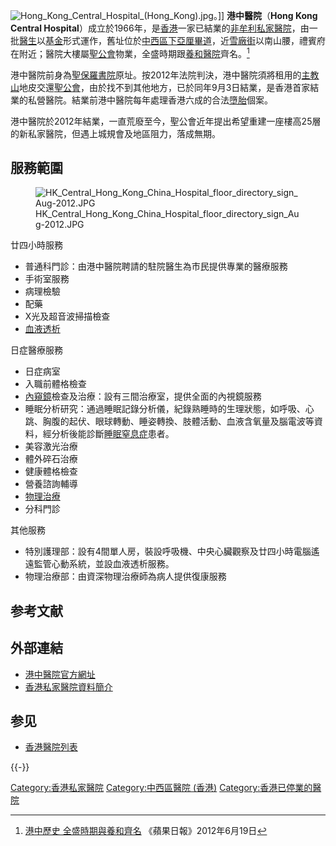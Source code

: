 {{Infobox Hospital
|Name        = 港中醫院<br>Hong Kong Central Hospital
|Org/Group   = 港中醫院有限公司
|logo        = [[File:Hong_Kong_Central_Hospital_Logo.gif|90px]]
|Image       = HK CentralHospital.jpg
|image alt   = 
|Caption     = 2007年的港中醫院正門
|map_type    = 
|latitude    = 
|longitude   = 
|Logo        = 
|Logo Size   = 
|Location    = [[下亞厘畢道|下亞厘畢道]]1號B 
|Region      = [[中環|中環]]
|State       = {{HK}}
|Country     = 
|Coordinates = 
|HealthCare  = 
|Funding     = non-profit
|Type        = general
|Speciality  = 
|Standards   = 
|Emergency   = no
|Affiliation = 
|Patron      = 
|Network     = [[香港私家醫院聯會|香港私家醫院聯會]]
|eds        = 90
|Founded     = 1966年
|Closed      = 2012年
|Affliliation= 
|Website     = www.hkch.org （已停用）
|Wiki-Links  = 
}}
[[File:Hong_Kong_Central_Hospital_(Hong_Kong).jpg|thumb]]。]]
'''港中醫院'''（'''Hong Kong Central Hospital'''）成立於1966年，是[[香港|香港]]一家已結業的[[非牟利|非牟利]][[私家醫院|私家醫院]]，由一批[[醫生|醫生]]以[[基金|基金]]形式運作，舊址位於[[中西區_(香港)|中西區]][[下亞厘畢道|下亞厘畢道]]，近[[雪廠街|雪廠街]]以南山腰，禮賓府在附近；醫院大樓屬[[聖公會|聖公會]]物業，全盛時期跟[[養和醫院|養和醫院]]齊名。<ref>[http://hk.apple.nextmedia.com/news/art/20120619/16438805 港中歷史 全盛時期與養和齊名] {{Wayback|url=http://hk.apple.nextmedia.com/news/art/20120619/16438805 |date=20160131080142 }}《蘋果日報》2012年6月19日</ref>

港中醫院前身為[[聖保羅書院|聖保羅書院]]原址。按2012年法院判決，港中醫院須將租用的[[主教山_(中環)|主教山]]地皮交還[[聖公會|聖公會]]，由於找不到其他地方，已於同年9月3日結業，是香港首家結業的私營醫院。結業前港中醫院每年處理香港六成的合法[[墮胎|墮胎]]個案。

港中醫院於2012年結業，一直荒廢至今，聖公會近年提出希望重建一座樓高25層的新私家醫院，但遇上城規會及地區阻力，落成無期。

== 服務範圍==
[[File:HK_Central_Hong_Kong_China_Hospital_floor_directory_sign_Aug-2012.JPG|thumb]]

;廿四小時服務
* 普通科門診：由港中醫院聘請的駐院醫生為市民提供專業的醫療服務 
* 手術室服務 
* 病理檢驗
* 配藥 
* X光及超音波掃描檢查 
* [[血液透析|血液透析]] 

;日症醫療服務
* 日症病室 
* 入職前體格檢查 
* [[內窺鏡|內窺鏡]]檢查及治療：設有三間治療室，提供全面的內視鏡服務
* 睡眠分析研究：通過睡眠記錄分析儀，紀錄熟睡時的生理狀態，如呼吸、心跳、胸腹的起伏、眼球轉動、睡姿轉換、肢體活動、血液含氧量及腦電波等資料，經分析後能診斷[[睡眠窒息症|睡眠窒息症]]患者。 
* 美容激光治療 
* 體外碎石治療 
* 健康體格檢查 
* 營養諮詢輔導 
* [[物理治療|物理治療]] 
* 分科門診

;其他服務
* 特別護理部：設有4間單人房，裝設呼吸機、中央心臟觀察及廿四小時電腦遙遠監管心動系統，並設血液透析服務。 
* 物理治療部：由資深物理治療師為病人提供復康服務

== 参考文献 ==
{{Reflist}}

== 外部連結 ==
{{Commonscat|Hong Kong Central Hospital}}
* [https://web.archive.org/web/20071015043014/http://www.hkch.org/ 港中醫院官方網址]
* [http://www3.ha.org.hk/ntwc/ppi/Add%20&%20Contact%20person%20(Chi).pdf 香港私家醫院資料簡介] {{Wayback|url=http://www3.ha.org.hk/ntwc/ppi/Add%20%26%20Contact%20person%20%28Chi%29.pdf |date=20200811001054 }}

== 参见 ==
* [[香港醫院列表|香港醫院列表]]

{{-}}
{{香港私家醫院聯會醫院}}

[[Category:香港私家醫院|Category:香港私家醫院]]
[[Category:中西區醫院_(香港)|Category:中西區醫院 (香港)]]
[[Category:香港已停業的醫院|Category:香港已停業的醫院]]